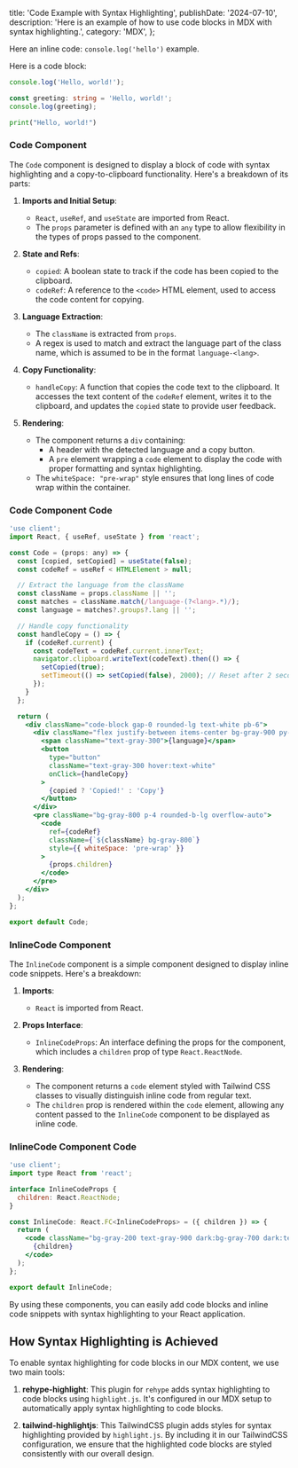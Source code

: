   title: 'Code Example with Syntax Highlighting',
  publishDate: '2024-07-10',
  description:
    'Here is an example of how to use code blocks in MDX with syntax highlighting.',
  category: 'MDX',
};

Here an inline code: `console.log('hello')` example.

<YouTube video="3r6Noz0X5yc" />

<Tweet id="1849543836856615349" />

Here is a code block:

```javascript
console.log('Hello, world!');
```

```typescript
const greeting: string = 'Hello, world!';
console.log(greeting);
```

```python
print("Hello, world!")
```

### Code Component

The `Code` component is designed to display a block of code with syntax highlighting and a copy-to-clipboard functionality. Here's a breakdown of its parts:

1. **Imports and Initial Setup**:

   - `React`, `useRef`, and `useState` are imported from React.
   - The `props` parameter is defined with an `any` type to allow flexibility in the types of props passed to the component.

2. **State and Refs**:

   - `copied`: A boolean state to track if the code has been copied to the clipboard.
   - `codeRef`: A reference to the `<code>` HTML element, used to access the code content for copying.

3. **Language Extraction**:

   - The `className` is extracted from `props`.
   - A regex is used to match and extract the language part of the class name, which is assumed to be in the format `language-<lang>`.

4. **Copy Functionality**:

   - `handleCopy`: A function that copies the code text to the clipboard. It accesses the text content of the `codeRef` element, writes it to the clipboard, and updates the `copied` state to provide user feedback.

5. **Rendering**:
   - The component returns a `div` containing:
     - A header with the detected language and a copy button.
     - A `pre` element wrapping a `code` element to display the code with proper formatting and syntax highlighting.
   - The `whiteSpace: "pre-wrap"` style ensures that long lines of code wrap within the container.

### Code Component Code

```jsx
'use client';
import React, { useRef, useState } from 'react';

const Code = (props: any) => {
  const [copied, setCopied] = useState(false);
  const codeRef = useRef < HTMLElement > null;

  // Extract the language from the className
  const className = props.className || '';
  const matches = className.match(/language-(?<lang>.*)/);
  const language = matches?.groups?.lang || '';

  // Handle copy functionality
  const handleCopy = () => {
    if (codeRef.current) {
      const codeText = codeRef.current.innerText;
      navigator.clipboard.writeText(codeText).then(() => {
        setCopied(true);
        setTimeout(() => setCopied(false), 2000); // Reset after 2 seconds
      });
    }
  };

  return (
    <div className="code-block gap-0 rounded-lg text-white pb-6">
      <div className="flex justify-between items-center bg-gray-900 py-2 px-4 rounded-t-lg">
        <span className="text-gray-300">{language}</span>
        <button
          type="button"
          className="text-gray-300 hover:text-white"
          onClick={handleCopy}
        >
          {copied ? 'Copied!' : 'Copy'}
        </button>
      </div>
      <pre className="bg-gray-800 p-4 rounded-b-lg overflow-auto">
        <code
          ref={codeRef}
          className={`${className} bg-gray-800`}
          style={{ whiteSpace: 'pre-wrap' }}
        >
          {props.children}
        </code>
      </pre>
    </div>
  );
};

export default Code;
```

### InlineCode Component

The `InlineCode` component is a simple component designed to display inline code snippets. Here's a breakdown:

1. **Imports**:

   - `React` is imported from React.

2. **Props Interface**:

   - `InlineCodeProps`: An interface defining the props for the component, which includes a `children` prop of type `React.ReactNode`.

3. **Rendering**:
   - The component returns a `code` element styled with Tailwind CSS classes to visually distinguish inline code from regular text.
   - The `children` prop is rendered within the `code` element, allowing any content passed to the `InlineCode` component to be displayed as inline code.

### InlineCode Component Code

```jsx
'use client';
import type React from 'react';

interface InlineCodeProps {
  children: React.ReactNode;
}

const InlineCode: React.FC<InlineCodeProps> = ({ children }) => {
  return (
    <code className="bg-gray-200 text-gray-900 dark:bg-gray-700 dark:text-gray-100 px-2 py-1 rounded text-base">
      {children}
    </code>
  );
};

export default InlineCode;
```

By using these components, you can easily add code blocks and inline code snippets with syntax highlighting to your React application.

## How Syntax Highlighting is Achieved

To enable syntax highlighting for code blocks in our MDX content, we use two main tools:

1. **rehype-highlight**: This plugin for `rehype` adds syntax highlighting to code blocks using `highlight.js`. It's configured in our MDX setup to automatically apply syntax highlighting to code blocks.

2. **tailwind-highlightjs**: This TailwindCSS plugin adds styles for syntax highlighting provided by `highlight.js`. By including it in our TailwindCSS configuration, we ensure that the highlighted code blocks are styled consistently with our overall design.
